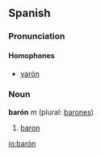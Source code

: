 ==Spanish==
===Pronunciation===
====Homophones====
*[[varón]]

===Noun===
'''barón''' ''m'' (plural: [[barones]])

# [[baron]]

[[io:barón]]